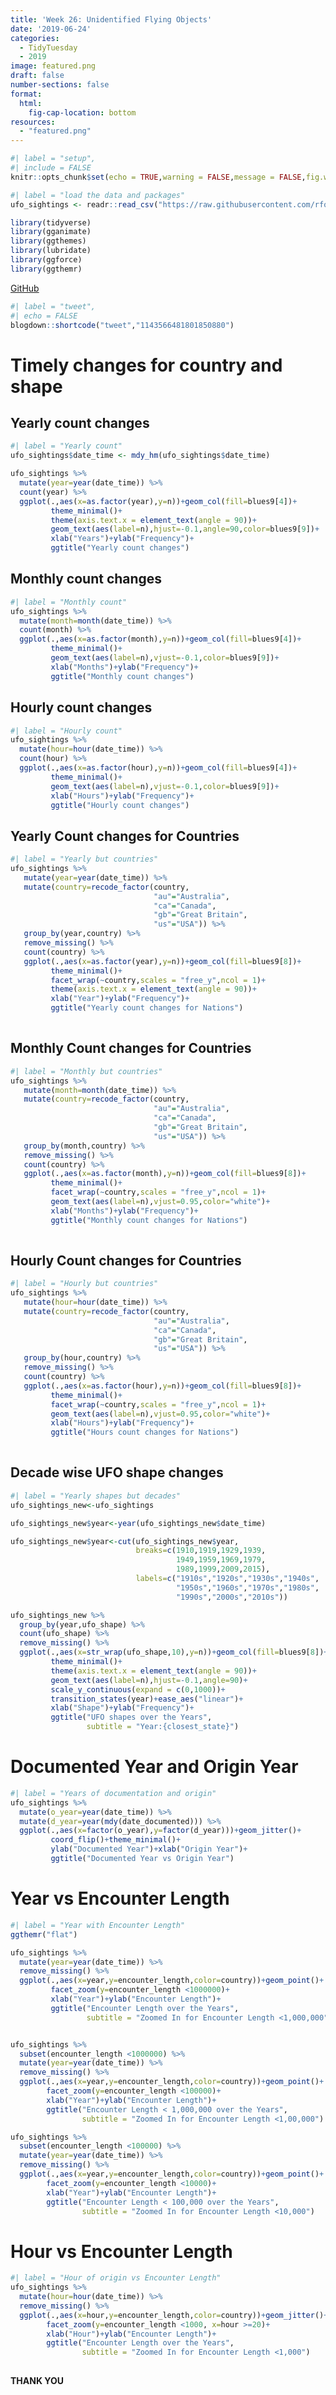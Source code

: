 ```yaml
---
title: 'Week 26: Unidentified Flying Objects'
date: '2019-06-24'
categories:
  - TidyTuesday
  - 2019
image: featured.png
draft: false
number-sections: false
format:
  html:
    fig-cap-location: bottom
resources: 
  - "featured.png"
---
```


```r
#| label = "setup",
#| include = FALSE
knitr::opts_chunk$set(echo = TRUE,warning = FALSE,message = FALSE,fig.width = 12,fig.height = 9)
```

```r
#| label = "load the data and packages"
ufo_sightings <- readr::read_csv("https://raw.githubusercontent.com/rfordatascience/tidytuesday/master/data/2019/2019-06-25/ufo_sightings.csv")

library(tidyverse)
library(gganimate)
library(ggthemes)
library(lubridate)
library(ggforce)
library(ggthemr)
```

[GitHub](https://github.com/Amalan-ConStat/TidyTuesday/tree/master/2019/Week26)

```r
#| label = "tweet",
#| echo = FALSE
blogdown::shortcode("tweet","1143566481801850880")
```

# Timely changes for country and shape

## Yearly count changes

```r
#| label = "Yearly count"
ufo_sightings$date_time <- mdy_hm(ufo_sightings$date_time)

ufo_sightings %>%
  mutate(year=year(date_time)) %>%
  count(year) %>%
  ggplot(.,aes(x=as.factor(year),y=n))+geom_col(fill=blues9[4])+
         theme_minimal()+
         theme(axis.text.x = element_text(angle = 90))+
         geom_text(aes(label=n),hjust=-0.1,angle=90,color=blues9[9])+
         xlab("Years")+ylab("Frequency")+
         ggtitle("Yearly count changes")
```

## Monthly count changes

```r
#| label = "Monthly count"
ufo_sightings %>%
  mutate(month=month(date_time)) %>%
  count(month) %>%
  ggplot(.,aes(x=as.factor(month),y=n))+geom_col(fill=blues9[4])+
         theme_minimal()+
         geom_text(aes(label=n),vjust=-0.1,color=blues9[9])+
         xlab("Months")+ylab("Frequency")+
         ggtitle("Monthly count changes")
```

## Hourly count changes

```r
#| label = "Hourly count"
ufo_sightings %>%
  mutate(hour=hour(date_time)) %>%
  count(hour) %>%
  ggplot(.,aes(x=as.factor(hour),y=n))+geom_col(fill=blues9[4])+
         theme_minimal()+
         geom_text(aes(label=n),vjust=-0.1,color=blues9[9])+
         xlab("Hours")+ylab("Frequency")+
         ggtitle("Hourly count changes")
```

## Yearly Count changes for Countries

```r
#| label = "Yearly but countries"
ufo_sightings %>%
   mutate(year=year(date_time)) %>%
   mutate(country=recode_factor(country,
                                "au"="Australia",
                                "ca"="Canada",
                                "gb"="Great Britain",
                                "us"="USA")) %>%
   group_by(year,country) %>%
   remove_missing() %>%
   count(country) %>%
   ggplot(.,aes(x=as.factor(year),y=n))+geom_col(fill=blues9[8])+
         theme_minimal()+
         facet_wrap(~country,scales = "free_y",ncol = 1)+
         theme(axis.text.x = element_text(angle = 90))+
         xlab("Year")+ylab("Frequency")+
         ggtitle("Yearly count changes for Nations")
      
```

## Monthly Count changes for Countries

```r
#| label = "Monthly but countries"
ufo_sightings %>%
   mutate(month=month(date_time)) %>%
   mutate(country=recode_factor(country,
                                "au"="Australia",
                                "ca"="Canada",
                                "gb"="Great Britain",
                                "us"="USA")) %>%
   group_by(month,country) %>%
   remove_missing() %>%
   count(country) %>%
   ggplot(.,aes(x=as.factor(month),y=n))+geom_col(fill=blues9[8])+
         theme_minimal()+
         facet_wrap(~country,scales = "free_y",ncol = 1)+
         geom_text(aes(label=n),vjust=0.95,color="white")+
         xlab("Months")+ylab("Frequency")+
         ggtitle("Monthly count changes for Nations")
      
```

## Hourly Count changes for Countries

```r
#| label = "Hourly but countries"
ufo_sightings %>%
   mutate(hour=hour(date_time)) %>%
   mutate(country=recode_factor(country,
                                "au"="Australia",
                                "ca"="Canada",
                                "gb"="Great Britain",
                                "us"="USA")) %>%
   group_by(hour,country) %>%
   remove_missing() %>%
   count(country) %>%
   ggplot(.,aes(x=as.factor(hour),y=n))+geom_col(fill=blues9[8])+
         theme_minimal()+
         facet_wrap(~country,scales = "free_y",ncol = 1)+
         geom_text(aes(label=n),vjust=0.95,color="white")+
         xlab("Hours")+ylab("Frequency")+
         ggtitle("Hours count changes for Nations")
      
```

## Decade wise UFO shape changes

```r
#| label = "Yearly shapes but decades"
ufo_sightings_new<-ufo_sightings

ufo_sightings_new$year<-year(ufo_sightings_new$date_time)

ufo_sightings_new$year<-cut(ufo_sightings_new$year,
                            breaks=c(1910,1919,1929,1939,
                                     1949,1959,1969,1979,
                                     1989,1999,2009,2015),
                            labels=c("1910s","1920s","1930s","1940s",
                                     "1950s","1960s","1970s","1980s",
                                     "1990s","2000s","2010s"))

ufo_sightings_new %>%
  group_by(year,ufo_shape) %>%
  count(ufo_shape) %>%
  remove_missing() %>%
  ggplot(.,aes(x=str_wrap(ufo_shape,10),y=n))+geom_col(fill=blues9[8])+
         theme_minimal()+
         theme(axis.text.x = element_text(angle = 90))+
         geom_text(aes(label=n),hjust=-0.1,angle=90)+
         scale_y_continuous(expand = c(0,1000))+
         transition_states(year)+ease_aes("linear")+
         xlab("Shape")+ylab("Frequency")+
         ggtitle("UFO shapes over the Years",
                 subtitle = "Year:{closest_state}")

```

# Documented Year and Origin Year

```r
#| label = "Years of documentation and origin"
ufo_sightings %>%
  mutate(o_year=year(date_time)) %>%
  mutate(d_year=year(mdy(date_documented))) %>%
  ggplot(.,aes(x=factor(o_year),y=factor(d_year)))+geom_jitter()+
         coord_flip()+theme_minimal()+
         ylab("Documented Year")+xlab("Origin Year")+
         ggtitle("Documented Year vs Origin Year")
```

# Year vs Encounter Length

```r
#| label = "Year with Encounter Length"
ggthemr("flat")

ufo_sightings %>%
  mutate(year=year(date_time)) %>%
  remove_missing() %>%
  ggplot(.,aes(x=year,y=encounter_length,color=country))+geom_point()+
         facet_zoom(y=encounter_length <1000000)+
         xlab("Year")+ylab("Encounter Length")+
         ggtitle("Encounter Length over the Years",
                 subtitle = "Zoomed In for Encounter Length <1,000,000")


ufo_sightings %>%
  subset(encounter_length <1000000) %>%
  mutate(year=year(date_time)) %>%
  remove_missing() %>%
  ggplot(.,aes(x=year,y=encounter_length,color=country))+geom_point()+
        facet_zoom(y=encounter_length <100000)+
        xlab("Year")+ylab("Encounter Length")+
        ggtitle("Encounter Length < 1,000,000 over the Years",
                subtitle = "Zoomed In for Encounter Length <1,00,000")

ufo_sightings %>%
  subset(encounter_length <100000) %>%
  mutate(year=year(date_time)) %>%
  remove_missing() %>%
  ggplot(.,aes(x=year,y=encounter_length,color=country))+geom_point()+
        facet_zoom(y=encounter_length <10000)+
        xlab("Year")+ylab("Encounter Length")+
        ggtitle("Encounter Length < 100,000 over the Years",
                subtitle = "Zoomed In for Encounter Length <10,000")

```


# Hour vs Encounter Length

```r
#| label = "Hour of origin vs Encounter Length"
ufo_sightings %>%
  mutate(hour=hour(date_time)) %>%
  remove_missing() %>%
  ggplot(.,aes(x=hour,y=encounter_length,color=country))+geom_jitter()+
        facet_zoom(y=encounter_length <1000, x=hour >=20)+
        xlab("Hour")+ylab("Encounter Length")+
        ggtitle("Encounter Length over the Years",
                subtitle = "Zoomed In for Encounter Length <1,000")
         
```

**THANK YOU**
